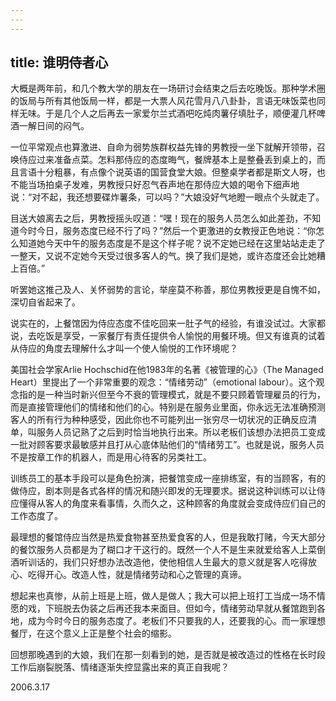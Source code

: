 ```yaml
---
---
---
```

title: 谁明侍者心
---




大概是两年前，和几个教大学的朋友在一场研讨会结束之后去吃晚饭。那种学术圈的饭局与所有其他饭局一样，都是一大票人风花雪月八八卦卦，言语无味饭菜也同样无味。于是几个人之后再去一家爱尔兰式酒吧吃炖肉薯仔填肚子，顺便灌几杯啤酒一解日间的闷气。

一位平常观点也算激进、自命为弱势族群权益先锋的男教授一坐下就解开领带，召唤侍应过来准备点菜。怎料那侍应的态度晦气，餐牌基本上是整叠丢到桌上的，而且言语十分粗暴，有点像个说英语的国营食堂大娘。但整桌学者都是斯文人呀，也不能当场拍桌子发难，男教授只好忍气吞声地在那侍应大娘的喝令下细声地说：“对不起，我还想要碟炸薯条，可以吗？”大娘没好气地瞪一眼点个头就走了。

目送大娘离去之后，男教授摇头叹道：“嘿！现在的服务人员怎么如此差劲，不知道今时今日，服务态度已经不行了吗？”然后一个更激进的女教授正色地说：“你怎么知道她今天中午的服务态度是不是这个样子呢？说不定她已经在这里站站走走了一整天，又说不定她今天受过很多客人的气。换了我们是她，或许态度还会比她糟上百倍。”

听罢她这推己及人、关怀弱势的言论，举座莫不称善，那位男教授更是自愧不如，深切自省起来了。

说实在的，上餐馆因为侍应态度不佳吃回来一肚子气的经验，有谁没试过。大家都说，去吃饭是享受，一家餐厅有责任提供令人愉悦的用餐环境。但又有谁真的试着从侍应的角度去理解什么才叫一个使人愉悦的工作环境呢？

美国社会学家Arlie Hochschid在他1983年的名著《被管理的心》（The Managed Heart）里提出了一个非常重要的观念：“情绪劳动”（emotional labour）。这个观念指的是一种当时新兴但至今不衰的管理模式，就是不要只顾着管理雇员的行为，而是直接管理他们的情绪和他们的心。特别是在服务业里面，你永远无法准确预测客人的所有行为种种感受，因此你也不可能列出一张穷尽一切状况的正确反应清单，叫服务人员记熟了之后到时恰当地执行出来。所以老板们该想办法把员工变成一批对顾客要求最敏感并且打从心底体贴他们的“情绪劳工”。也就是说，服务人员不是按章工作的机器人，而是用心待客的另类社工。

训练员工的基本手段可以是角色扮演，把餐馆变成一座排练室，有的当顾客，有的做侍应，剧本则是各式各样的情况和随兴即发的无理要求。据说这种训练可以让侍应懂得从客人的角度来看事情，久而久之，这种顾客的角度就会变成侍应们自己的工作态度了。

最理想的餐馆侍应当然是热爱食物甚至热爱食客的人，但是我敢打赌，今天大部分的餐饮服务人员都是为了糊口才干这行的。既然一个人不是生来就爱给客人上菜倒酒听训话的，我们只好想办法改造他，使他相信人生最大的意义就是客人吃得放心、吃得开心。改造人性，就是情绪劳动和心之管理的真谛。

想起来也真惨，从前上班是上班，做人是做人；我大可以把上班打工当成一场不情愿的戏，下班脱去伪装之后再还我本来面目。但如今，情绪劳动早就从餐馆跑到各地，成为今时今日的服务态度了。老板们不只要我的人，还要我的心。而一家理想餐厅，在这个意义上正是整个社会的缩影。

回想那晚遇到的大娘，我们在那一刻看到的她，是否就是被改造过的性格在长时段工作后崩裂脱落、情绪逐渐失控显露出来的真正自我呢？





2006.3.17